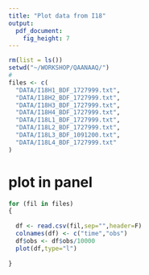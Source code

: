```yaml
---
title: "Plot data from I18"
output: 
  pdf_document: 
    fig_height: 7
---
```


 
```r
rm(list = ls())
setwd("~/WORKSHOP/QAANAAQ/")
#
files <- c(
  "DATA/I18H1_BDF_1727999.txt",
  "DATA/I18H2_BDF_1727999.txt",
  "DATA/I18H3_BDF_1727999.txt",
  "DATA/I18H4_BDF_1727999.txt",
  "DATA/I18L1_BDF_1727999.txt",
  "DATA/I18L2_BDF_1727999.txt",
  "DATA/I18L3_BDF_1091200.txt",
  "DATA/I18L4_BDF_1727999.txt"
)
```

# plot in panel
```r
for (fil in files)
{
  
  df <- read.csv(fil,sep="",header=F)
  colnames(df) <- c("time","obs")
  df$obs <- df$obs/10000
  plot(df,type="l")
  
}
```


 